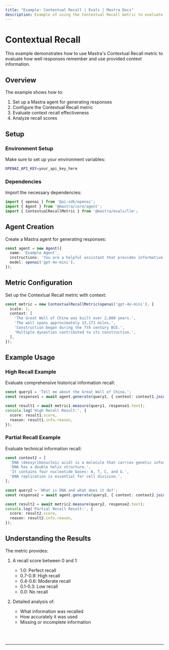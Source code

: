 ```yaml
---
title: "Example: Contextual Recall | Evals | Mastra Docs"
description: Example of using the Contextual Recall metric to evaluate how well responses recall provided context.
---
```


# Contextual Recall

This example demonstrates how to use Mastra's Contextual Recall metric to evaluate how well responses remember and use provided context information.

## Overview

The example shows how to:

1. Set up a Mastra agent for generating responses
2. Configure the Contextual Recall metric
3. Evaluate context recall effectiveness
4. Analyze recall scores

## Setup

### Environment Setup

Make sure to set up your environment variables:

```bash filename=".env"
OPENAI_API_KEY=your_api_key_here
```

### Dependencies

Import the necessary dependencies:

```typescript copy showLineNumbers filename="src/index.ts"
import { openai } from '@ai-sdk/openai';
import { Agent } from '@mastra/core/agent';
import { ContextualRecallMetric } from '@mastra/evals/llm';
```

## Agent Creation

Create a Mastra agent for generating responses:

```typescript copy showLineNumbers{7} filename="src/index.ts"
const agent = new Agent({
  name: 'Example Agent',
  instructions: 'You are a helpful assistant that provides informative answers.',
  model: openai('gpt-4o-mini'),
});
```

## Metric Configuration

Set up the Contextual Recall metric with context:

```typescript copy showLineNumbers{7} filename="src/index.ts"
const metric = new ContextualRecallMetric(openai('gpt-4o-mini'), {
  scale: 1,
  context: [
    'The Great Wall of China was built over 2,000 years.',
    'The wall spans approximately 13,171 miles.',
    'Construction began during the 7th century BCE.',
    'Multiple dynasties contributed to its construction.',
  ],
});
```

## Example Usage

### High Recall Example

Evaluate comprehensive historical information recall:

```typescript copy showLineNumbers filename="src/index.ts"
const query1 = 'Tell me about the Great Wall of China.';
const response1 = await agent.generate(query1, { context: context1.join(' ') });

const result1 = await metric1.measure(query1, response1.text);
console.log('High Recall Result:', {
  score: result1.score,
  reason: result1.info.reason,
});
```

### Partial Recall Example

Evaluate technical information recall:

```typescript copy showLineNumbers filename="src/index.ts"
const context2 = [
  'DNA (deoxyribonucleic acid) is a molecule that carries genetic information.',
  'DNA has a double helix structure.',
  'It contains four nucleotide bases: A, T, C, and G.',
  'DNA replication is essential for cell division.',
];

const query2 = 'What is DNA and what does it do?';
const response2 = await agent.generate(query2, { context: context2.join(' ') });

const result2 = await metric2.measure(query2, response2.text);
console.log('Partial Recall Result:', {
  score: result2.score,
  reason: result2.info.reason,
});
```

## Understanding the Results

The metric provides:

1. A recall score between 0 and 1:
   - 1.0: Perfect recall
   - 0.7-0.9: High recall
   - 0.4-0.6: Moderate recall
   - 0.1-0.3: Low recall
   - 0.0: No recall

2. Detailed analysis of:
   - What information was recalled
   - How accurately it was used
   - Missing or incomplete information

<br />
<br />
<hr className="dark:border-[#404040] border-gray-300" />
<br />
<br />
<GithubLink
  link={
    "https://github.com/mastra-ai/mastra/blob/main/examples/basics/evals/contextual-recall"
  }
/>
